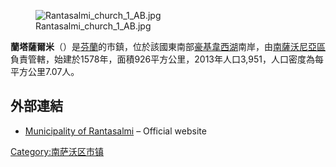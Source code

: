 [[File:Rantasalmi_church_1_AB.jpg|thumb]]

'''蘭塔薩爾米'''（{{lang-fi|Rantasalmi}}）是[[芬蘭|芬蘭]]的市鎮，位於該國東南部[[豪基韋西湖|豪基韋西湖]]南岸，由[[南薩沃尼亞區|南薩沃尼亞區]]負責管轄，始建於1578年，面積926平方公里，2013年人口3,951，人口密度為每平方公里7.07人。

==外部連結==
{{commonscat|Rantasalmi}}
*[http://www.rantasalmi.fi/ Municipality of Rantasalmi]{{Wayback|url=http://www.rantasalmi.fi/ |date=20201022085258 }} – Official website {{fi icon}}

{{Finland-geo-stub}}
[[Category:南萨沃区市镇|Category:南萨沃区市镇]]